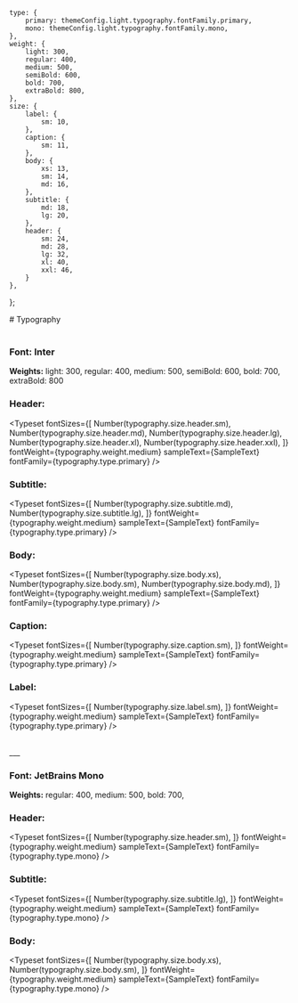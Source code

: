 
<Meta title="Typography"/>

    type: {
        primary: themeConfig.light.typography.fontFamily.primary,
        mono: themeConfig.light.typography.fontFamily.mono,
    },
    weight: {
        light: 300,
        regular: 400,
        medium: 500,
        semiBold: 600,
        bold: 700,
        extraBold: 800,
    },
    size: {
        label: {
            sm: 10,
        },
        caption: {
            sm: 11,
        },
        body: {
            xs: 13,
            sm: 14,
            md: 16,
        },
        subtitle: {
            md: 18,
            lg: 20,
        },
        header: {
            sm: 24,
            md: 28,
            lg: 32,
            xl: 40,
            xxl: 46,
        }
    },
};


<StyledWrapper>
    <StyledHeaderWrapper>
        # Typography
    </StyledHeaderWrapper>
</StyledWrapper>

<br/>
<br/>

### **Font:** Inter

**Weights:** light: 300, regular: 400, medium: 500, semiBold: 600, bold: 700, extraBold: 800

### **Header:**

<Typeset
    fontSizes={[
        Number(typography.size.header.sm),
        Number(typography.size.header.md),
        Number(typography.size.header.lg),
        Number(typography.size.header.xl),
        Number(typography.size.header.xxl),
    ]}
    fontWeight={typography.weight.medium}
    sampleText={SampleText}
    fontFamily={typography.type.primary}
/>

### **Subtitle:**

<Typeset
    fontSizes={[
        Number(typography.size.subtitle.md),
        Number(typography.size.subtitle.lg),
    ]}
    fontWeight={typography.weight.medium}
    sampleText={SampleText}
    fontFamily={typography.type.primary}
/>

### **Body:**

<Typeset
    fontSizes={[
        Number(typography.size.body.xs),
        Number(typography.size.body.sm),
        Number(typography.size.body.md),
    ]}
    fontWeight={typography.weight.medium}
    sampleText={SampleText}
    fontFamily={typography.type.primary}
/>

### **Caption:**

<Typeset
    fontSizes={[
        Number(typography.size.caption.sm),
    ]}
    fontWeight={typography.weight.medium}
    sampleText={SampleText}
    fontFamily={typography.type.primary}
/>


### **Label:**

<Typeset
    fontSizes={[
        Number(typography.size.label.sm),
    ]}
    fontWeight={typography.weight.medium}
    sampleText={SampleText}
    fontFamily={typography.type.primary}
/>


<br/>
___
<br/>

### **Font:** JetBrains Mono

**Weights:** regular: 400, medium: 500, bold: 700,

### **Header:**

<Typeset
    fontSizes={[
        Number(typography.size.header.sm),
    ]}
    fontWeight={typography.weight.medium}
    sampleText={SampleText}
    fontFamily={typography.type.mono}
/>

### **Subtitle:**

<Typeset
    fontSizes={[
        Number(typography.size.subtitle.lg),
    ]}
    fontWeight={typography.weight.medium}
    sampleText={SampleText}
    fontFamily={typography.type.mono}
/>

### **Body:**

<Typeset
    fontSizes={[
        Number(typography.size.body.xs),
        Number(typography.size.body.sm),
    ]}
    fontWeight={typography.weight.medium}
    sampleText={SampleText}
    fontFamily={typography.type.mono}
/>